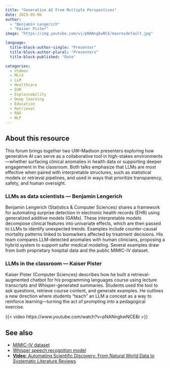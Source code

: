 ```yaml
---
title: "Generative AI From Multiple Perspectives"
date: 2025-05-06
author:
  - "Benjamin Lengerich"
  - "Kaiser Pister"
image: "https://img.youtube.com/vi/pNANngkwNCE/maxresdefault.jpg"

language: 
  title-block-author-single: "Presenter"
  title-block-author-plural: "Presenters"
  title-block-published: "Date"

categories:
  - Videos
  - ML+X
  - LLM
  - Healthcare
  - EHR
  - Explainability
  - Deep learning
  - Education
  - Retrieval
  - RAG
  - NLP
---
```


## About this resource
This forum brings together two UW–Madison presenters exploring how generative AI can serve as a collaborative tool in high-stakes environments—whether surfacing clinical anomalies in health data or supporting deeper engagement in the classroom. Both talks emphasize that LLMs are most effective when paired with interpretable structures, such as statistical models or retrieval pipelines, and used in ways that prioritize transparency, safety, and human oversight.

### LLMs as data scientists — Benjamin Lengerich
Benjamin Lengerich (Statistics & Computer Sciences) shares a framework for automating surprise detection in electronic health records (EHR) using generalized additive models (GAMs). These interpretable models decompose clinical features into univariate effects, which are then passed to LLMs to identify unexpected trends. Examples include counter-causal mortality patterns linked to biomarkers affected by treatment decisions. His team compares LLM-detected anomalies with human clinicians, proposing a hybrid system to support safer medical modeling. Several examples draw from both proprietary hospital data and the public MIMIC-IV dataset.

### LLMs in the classroom — Kaiser Pister 
Kaiser Pister (Computer Sciences) describes how he built a retrieval-augmented chatbot for his programming languages course using lecture transcripts and Whisper-generated summaries. Students used the tool to ask questions, retrieve course content, and generate examples. He outlines a new direction where students "teach" an LLM a concept as a way to reinforce learning—turning the act of prompting into a pedagogical exercise.

{{< video https://www.youtube.com/watch?v=pNANngkwNCE&t >}}

## See also  
- [MIMIC-IV dataset](https://physionet.org/content/mimiciv/2.2/)  
- [Whisper speech recognition model](https://github.com/openai/whisper)  
- [**Video**: Automating Scientific Discovery: From Natural World Data to Systematic Literature Reviews](https://uw-madison-datascience.github.io/ML-X-Nexus/Applications/Videos/Forums/mlx_2025-03-04.html)
